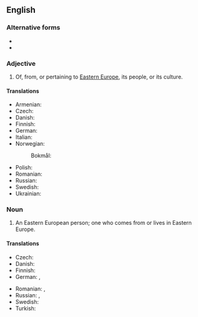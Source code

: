==English==

===Alternative forms===
* {{l|en|Eastern Euro}}
* {{l|en|East European}}

===Adjective===
{{en-adj|head=[[eastern|Eastern]] [[European]]|-}}

# Of, from, or pertaining to [[Eastern Europe]], its people, or its culture.

====Translations====
{{trans-top|Eastern European}}
* Armenian: {{t|hy|արեւելաեվրոպական}}
* Czech: {{t+|cs|východoevropský}}
* Danish: {{t|da|østeuropæisk}}
* Finnish: {{t|fi|itäeurooppalainen}}
* German: {{t+|de|osteuropäisch}}
* Italian: {{t|it|esteuropeo}}
* Norwegian:
*: Bokmål: {{t|nb|østeuropeisk}}
{{trans-mid}}
* Polish: {{t+|pl|wschodnioeuropejski|m}}
* Romanian: {{t|ro|est-european}}
* Russian: {{t+|ru|восточноевропе́йский}}
* Swedish: {{t+|sv|östeuropeisk}}
* Ukrainian: {{t|uk|східноєвропейський}}
{{trans-bottom}}

===Noun===
{{en-noun|head=[[eastern|Eastern]] [[European]]}}

# An Eastern European person; one who comes from or lives in Eastern Europe.

====Translations====
{{trans-top|Eastern European person}}
* Czech: {{t|cs|Východoevropan|m}}
* Danish: {{t|da|østeuropæer|c}}
* Finnish: {{t|fi|itäeurooppalainen}}
* German: {{t+|de|Osteuropäer|m}}, {{t+|de|Osteuropäerin|f}}
{{trans-mid}}
* Romanian: {{t|ro|est-european|m}}, {{t|ro|est-europeană|f}}
* Russian: {{t+|ru|восточноевропе́ец|m}}, {{t|ru|восточноевропе́йка|f}}
* Swedish: {{t+|sv|östeuropé|c}}
* Turkish: {{t|tr|Doğu Avrupalı}}
{{trans-bottom}}